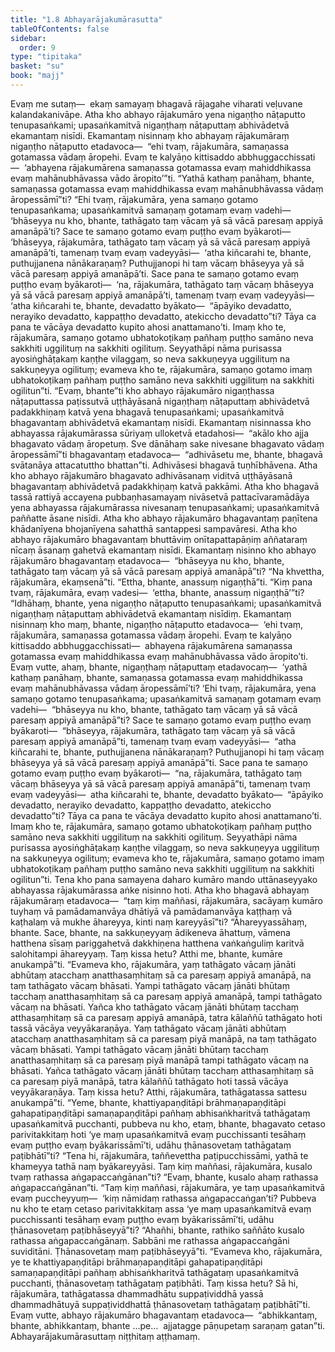 ```yaml
---
title: "1.8 Abhayarājakumārasutta"
tableOfContents: false
sidebar:
  order: 9
type: "tipitaka"
basket: "su"
book: "majj"
---
```



<DynamicBreadcrumb />

<Division number="83" book="majj">

<Paragraph number="225" book="majj">
Evaṃ me sutaṃ—  ekaṃ samayaṃ bhagavā rājagahe viharati veḷuvane kalandakanivāpe. Atha kho abhayo rājakumāro yena nigaṇṭho nāṭaputto tenupasaṅkami; upasaṅkamitvā nigaṇṭhaṃ nāṭaputtaṃ abhivādetvā ekamantaṃ nisīdi. Ekamantaṃ nisinnaṃ kho abhayaṃ rājakumāraṃ nigaṇṭho nāṭaputto etadavoca—  “ehi tvaṃ, rājakumāra, samaṇassa gotamassa vādaṃ āropehi. Evaṃ te kalyāṇo kittisaddo abbhuggacchissati—  ‘abhayena rājakumārena samaṇassa gotamassa evaṃ mahiddhikassa evaṃ mahānubhāvassa vādo āropito’”ti. “Yathā kathaṃ panāhaṃ, bhante, samaṇassa gotamassa evaṃ mahiddhikassa evaṃ mahānubhāvassa vādaṃ āropessāmī”ti? “Ehi tvaṃ, rājakumāra, yena samaṇo gotamo tenupasaṅkama; upasaṅkamitvā samaṇaṃ gotamaṃ evaṃ vadehi—  ‘bhāseyya nu kho, bhante, tathāgato taṃ vācaṃ yā sā vācā paresaṃ appiyā amanāpā’ti? Sace te samaṇo gotamo evaṃ puṭṭho evaṃ byākaroti—  ‘bhāseyya, rājakumāra, tathāgato taṃ vācaṃ yā sā vācā paresaṃ appiyā amanāpā’ti, tamenaṃ tvaṃ evaṃ vadeyyāsi—  ‘atha kiñcarahi te, bhante, puthujjanena nānākaraṇaṃ? Puthujjanopi hi taṃ vācaṃ bhāseyya yā sā vācā paresaṃ appiyā amanāpā’ti. Sace pana te samaṇo gotamo evaṃ puṭṭho evaṃ byākaroti—  ‘na, rājakumāra, tathāgato taṃ vācaṃ bhāseyya yā sā vācā paresaṃ appiyā amanāpā’ti, tamenaṃ tvaṃ evaṃ vadeyyāsi—  ‘atha kiñcarahi te, bhante, devadatto byākato—  “āpāyiko devadatto, nerayiko devadatto, kappaṭṭho devadatto, atekiccho devadatto”ti? Tāya ca pana te vācāya devadatto kupito ahosi anattamano’ti. Imaṃ kho te, rājakumāra, samaṇo gotamo ubhatokoṭikaṃ pañhaṃ puṭṭho samāno neva sakkhiti uggilituṃ na sakkhiti ogilituṃ. Seyyathāpi nāma purisassa ayosiṅghāṭakaṃ kaṇṭhe vilaggaṃ, so neva sakkuṇeyya uggilituṃ na sakkuṇeyya ogilituṃ; evameva kho te, rājakumāra, samaṇo gotamo imaṃ ubhatokoṭikaṃ pañhaṃ puṭṭho samāno neva sakkhiti uggilituṃ na sakkhiti ogilitun”ti. “Evaṃ, bhante”ti kho abhayo rājakumāro nigaṇṭhassa nāṭaputtassa paṭissutvā uṭṭhāyāsanā nigaṇṭhaṃ nāṭaputtaṃ abhivādetvā padakkhiṇaṃ katvā yena bhagavā tenupasaṅkami; upasaṅkamitvā bhagavantaṃ abhivādetvā ekamantaṃ nisīdi.
</Paragraph>

</Division>
<Division number="84" book="majj">

<Paragraph number="226" book="majj">
Ekamantaṃ nisinnassa kho abhayassa rājakumārassa sūriyaṃ ulloketvā etadahosi—  “akālo kho ajja bhagavato vādaṃ āropetuṃ. Sve dānāhaṃ sake nivesane bhagavato vādaṃ āropessāmī”ti bhagavantaṃ etadavoca—  “adhivāsetu me, bhante, bhagavā svātanāya attacatuttho bhattan”ti. Adhivāsesi bhagavā tuṇhībhāvena. Atha kho abhayo rājakumāro bhagavato adhivāsanaṃ viditvā uṭṭhāyāsanā bhagavantaṃ abhivādetvā padakkhiṇaṃ katvā pakkāmi. Atha kho bhagavā tassā rattiyā accayena pubbaṇhasamayaṃ nivāsetvā pattacīvaramādāya yena abhayassa rājakumārassa nivesanaṃ tenupasaṅkami; upasaṅkamitvā paññatte āsane nisīdi. Atha kho abhayo rājakumāro bhagavantaṃ paṇītena khādanīyena bhojanīyena sahatthā santappesi sampavāresi. Atha kho abhayo rājakumāro bhagavantaṃ bhuttāviṃ onītapattapāṇiṃ aññataraṃ nīcaṃ āsanaṃ gahetvā ekamantaṃ nisīdi.
</Paragraph>

</Division>
<Division number="85" book="majj">

<Paragraph number="227" book="majj">
Ekamantaṃ nisinno kho abhayo rājakumāro bhagavantaṃ etadavoca—  “bhāseyya nu kho, bhante, tathāgato taṃ vācaṃ yā sā vācā paresaṃ appiyā amanāpā”ti? “Na khvettha, rājakumāra, ekaṃsenā”ti. “Ettha, bhante, anassuṃ nigaṇṭhā”ti. “Kiṃ pana tvaṃ, rājakumāra, evaṃ vadesi—  ‘ettha, bhante, anassuṃ nigaṇṭhā’”ti? “Idhāhaṃ, bhante, yena nigaṇṭho nāṭaputto tenupasaṅkami; upasaṅkamitvā nigaṇṭhaṃ nāṭaputtaṃ abhivādetvā ekamantaṃ nisīdiṃ. Ekamantaṃ nisinnaṃ kho maṃ, bhante, nigaṇṭho nāṭaputto etadavoca—  ‘ehi tvaṃ, rājakumāra, samaṇassa gotamassa vādaṃ āropehi. Evaṃ te kalyāṇo kittisaddo abbhuggacchissati—  abhayena rājakumārena samaṇassa gotamassa evaṃ mahiddhikassa evaṃ mahānubhāvassa vādo āropito’ti. Evaṃ vutte, ahaṃ, bhante, nigaṇṭhaṃ nāṭaputtaṃ etadavocaṃ—  ‘yathā kathaṃ panāhaṃ, bhante, samaṇassa gotamassa evaṃ mahiddhikassa evaṃ mahānubhāvassa vādaṃ āropessāmī’ti? ‘Ehi tvaṃ, rājakumāra, yena samaṇo gotamo tenupasaṅkama; upasaṅkamitvā samaṇaṃ gotamaṃ evaṃ vadehi—  “bhāseyya nu kho, bhante, tathāgato taṃ vācaṃ yā sā vācā paresaṃ appiyā amanāpā”ti? Sace te samaṇo gotamo evaṃ puṭṭho evaṃ byākaroti—  “bhāseyya, rājakumāra, tathāgato taṃ vācaṃ yā sā vācā paresaṃ appiyā amanāpā”ti, tamenaṃ tvaṃ evaṃ vadeyyāsi—  “atha kiñcarahi te, bhante, puthujjanena nānākaraṇaṃ? Puthujjanopi hi taṃ vācaṃ bhāseyya yā sā vācā paresaṃ appiyā amanāpā”ti. Sace pana te samaṇo gotamo evaṃ puṭṭho evaṃ byākaroti—  “na, rājakumāra, tathāgato taṃ vācaṃ bhāseyya yā sā vācā paresaṃ appiyā amanāpā”ti, tamenaṃ tvaṃ evaṃ vadeyyāsi—  atha kiñcarahi te, bhante, devadatto byākato—  “āpāyiko devadatto, nerayiko devadatto, kappaṭṭho devadatto, atekiccho devadatto”ti? Tāya ca pana te vācāya devadatto kupito ahosi anattamano’ti. Imaṃ kho te, rājakumāra, samaṇo gotamo ubhatokoṭikaṃ pañhaṃ puṭṭho samāno neva sakkhiti uggilituṃ na sakkhiti ogilituṃ. Seyyathāpi nāma purisassa ayosiṅghāṭakaṃ kaṇṭhe vilaggaṃ, so neva sakkuṇeyya uggilituṃ na sakkuṇeyya ogilituṃ; evameva kho te, rājakumāra, samaṇo gotamo imaṃ ubhatokoṭikaṃ pañhaṃ puṭṭho samāno neva sakkhiti uggilituṃ na sakkhiti ogilitun”ti.
</Paragraph>

</Division>
<Division number="86" book="majj">

<Paragraph number="228" book="majj">
Tena kho pana samayena daharo kumāro mando uttānaseyyako abhayassa rājakumārassa aṅke nisinno hoti. Atha kho bhagavā abhayaṃ rājakumāraṃ etadavoca—  “taṃ kiṃ maññasi, rājakumāra, sacāyaṃ kumāro tuyhaṃ vā pamādamanvāya dhātiyā vā pamādamanvāya kaṭṭhaṃ vā kaṭhalaṃ vā mukhe āhareyya, kinti naṃ kareyyāsī”ti? “Āhareyyassāhaṃ, bhante. Sace, bhante, na sakkuṇeyyaṃ ādikeneva āhattuṃ, vāmena hatthena sīsaṃ pariggahetvā dakkhiṇena hatthena vaṅkaṅguliṃ karitvā salohitampi āhareyyaṃ. Taṃ kissa hetu? Atthi me, bhante, kumāre anukampā”ti. “Evameva kho, rājakumāra, yaṃ tathāgato vācaṃ jānāti abhūtaṃ atacchaṃ anatthasaṃhitaṃ sā ca paresaṃ appiyā amanāpā, na taṃ tathāgato vācaṃ bhāsati. Yampi tathāgato vācaṃ jānāti bhūtaṃ tacchaṃ anatthasaṃhitaṃ sā ca paresaṃ appiyā amanāpā, tampi tathāgato vācaṃ na bhāsati. Yañca kho tathāgato vācaṃ jānāti bhūtaṃ tacchaṃ atthasaṃhitaṃ sā ca paresaṃ appiyā amanāpā, tatra kālaññū tathāgato hoti tassā vācāya veyyākaraṇāya. Yaṃ tathāgato vācaṃ jānāti abhūtaṃ atacchaṃ anatthasaṃhitaṃ sā ca paresaṃ piyā manāpā, na taṃ tathāgato vācaṃ bhāsati. Yampi tathāgato vācaṃ jānāti bhūtaṃ tacchaṃ anatthasaṃhitaṃ sā ca paresaṃ piyā manāpā tampi tathāgato vācaṃ na bhāsati. Yañca tathāgato vācaṃ jānāti bhūtaṃ tacchaṃ atthasaṃhitaṃ sā ca paresaṃ piyā manāpā, tatra kālaññū tathāgato hoti tassā vācāya veyyākaraṇāya. Taṃ kissa hetu? Atthi, rājakumāra, tathāgatassa sattesu anukampā”ti.
</Paragraph>

</Division>
<Division number="87" book="majj">

<Paragraph number="229" book="majj">
“Yeme, bhante, khattiyapaṇḍitāpi brāhmaṇapaṇḍitāpi gahapatipaṇḍitāpi samaṇapaṇḍitāpi pañhaṃ abhisaṅkharitvā tathāgataṃ upasaṅkamitvā pucchanti, pubbeva nu kho, etaṃ, bhante, bhagavato cetaso parivitakkitaṃ hoti ‘ye maṃ upasaṅkamitvā evaṃ pucchissanti tesāhaṃ evaṃ puṭṭho evaṃ byākarissāmī’ti, udāhu ṭhānasovetaṃ tathāgataṃ paṭibhātī”ti?
</Paragraph>

<Paragraph number="230" book="majj">
“Tena hi, rājakumāra, taññevettha paṭipucchissāmi, yathā te khameyya tathā naṃ byākareyyāsi. Taṃ kiṃ maññasi, rājakumāra, kusalo tvaṃ rathassa aṅgapaccaṅgānan”ti?
</Paragraph>

<Paragraph number="231" book="majj">
“Evaṃ, bhante, kusalo ahaṃ rathassa aṅgapaccaṅgānan”ti.
</Paragraph>

<Paragraph number="232" book="majj">
“Taṃ kiṃ maññasi, rājakumāra, ye taṃ upasaṅkamitvā evaṃ puccheyyuṃ—  ‘kiṃ nāmidaṃ rathassa aṅgapaccaṅgan’ti? Pubbeva nu kho te etaṃ cetaso parivitakkitaṃ assa ‘ye maṃ upasaṅkamitvā evaṃ pucchissanti tesāhaṃ evaṃ puṭṭho evaṃ byākarissāmī’ti, udāhu ṭhānasovetaṃ paṭibhāseyyā”ti?
</Paragraph>

<Paragraph number="233" book="majj">
“Ahañhi, bhante, rathiko saññāto kusalo rathassa aṅgapaccaṅgānaṃ. Sabbāni me rathassa aṅgapaccaṅgāni suviditāni. Ṭhānasovetaṃ maṃ paṭibhāseyyā”ti.
</Paragraph>

<Paragraph number="234" book="majj">
“Evameva kho, rājakumāra, ye te khattiyapaṇḍitāpi brāhmaṇapaṇḍitāpi gahapatipaṇḍitāpi samaṇapaṇḍitāpi pañhaṃ abhisaṅkharitvā tathāgataṃ upasaṅkamitvā pucchanti, ṭhānasovetaṃ tathāgataṃ paṭibhāti. Taṃ kissa hetu? Sā hi, rājakumāra, tathāgatassa dhammadhātu suppaṭividdhā yassā dhammadhātuyā suppaṭividdhattā ṭhānasovetaṃ tathāgataṃ paṭibhātī”ti.
</Paragraph>

<Paragraph number="235" book="majj">
Evaṃ vutte, abhayo rājakumāro bhagavantaṃ etadavoca—  “abhikkantaṃ, bhante, abhikkantaṃ, bhante …pe…  ajjatagge pāṇupetaṃ saraṇaṃ gatan”ti.

</Paragraph>
</Division>

<Paragraph number="236" type="center" book="majj">
Abhayarājakumārasuttaṃ niṭṭhitaṃ aṭṭhamaṃ.
</Paragraph>